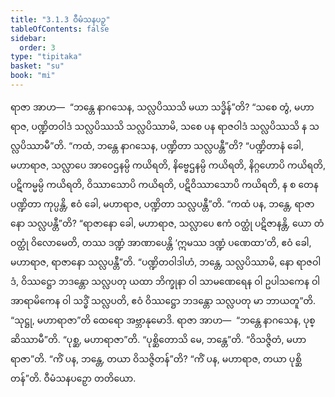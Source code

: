 ```yaml
---
title: "3.1.3 ဝီမံသနပဉှ"
tableOfContents: false
sidebar:
  order: 3
type: "tipitaka"
basket: "su"
book: "mi"
---
```



<DynamicBreadcrumb />

<Division number="26" book="mi" e="ch" v="28">

<Paragraph number="105" book="mi">
ရာဇာ အာဟ—  “ဘန္တေ နာဂသေန, သလ္လပိဿသိ မယာ သဒ္ဓိန်”တိ? “သစေ တွံ, မဟာရာဇ, ပဏ္ဍိတဝါဒံ သလ္လပိဿသိ သလ္လပိဿာမိ, သစေ ပန ရာဇဝါဒံ သလ္လပိဿသိ န သလ္လပိဿာမီ”တိ. “ကထံ, ဘန္တေ နာဂသေန, ပဏ္ဍိတာ သလ္လပန္တီ”တိ? “ပဏ္ဍိတာနံ ခေါ, မဟာရာဇ, သလ္လာပေ အာဝေဌနမ္ပိ ကယိရတိ, နိဗ္ဗေဌနမ္ပိ ကယိရတိ, နိဂ္ဂဟောပိ ကယိရတိ, ပဋိကမ္မမ္ပိ ကယိရတိ, ဝိဿာသောပိ ကယိရတိ, ပဋိဝိဿာသောပိ ကယိရတိ, န စ တေန ပဏ္ဍိတာ ကုပ္ပန္တိ, ဧဝံ ခေါ, မဟာရာဇ, ပဏ္ဍိတာ သလ္လပန္တီ”တိ. “ကထံ ပန, ဘန္တေ, ရာဇာနော သလ္လပန္တီ”တိ? “ရာဇာနော ခေါ, မဟာရာဇ, သလ္လာပေ ဧကံ ဝတ္ထုံ ပဋိဇာနန္တိ, ယော တံ ဝတ္ထုံ ဝိလောမေတိ, တဿ ဒဏ္ဍံ အာဏာပေန္တိ ‘ဣမဿ ဒဏ္ဍံ ပဏေထာ’တိ, ဧဝံ ခေါ, မဟာရာဇ, ရာဇာနော သလ္လပန္တီ”တိ. “ပဏ္ဍိတဝါဒါဟံ, ဘန္တေ, သလ္လပိဿာမိ, နော ရာဇဝါဒံ, ဝိဿဋ္ဌော ဘဒန္တော သလ္လပတု ယထာ ဘိက္ခုနာ ဝါ သာမဏေရေန ဝါ ဥပါသကေန ဝါ အာရာမိကေန ဝါ သဒ္ဓိံ သလ္လပတိ, ဧဝံ ဝိဿဋ္ဌော ဘဒန္တော သလ္လပတု မာ ဘာယတူ”တိ. “သုဋ္ဌု, မဟာရာဇာ”တိ ထေရော အဗ္ဘာနုမောဒိ.
</Paragraph>

<Paragraph number="106" book="mi">
ရာဇာ အာဟ—  “ဘန္တေ နာဂသေန, ပုစ္ဆိဿာမီ”တိ. “ပုစ္ဆ, မဟာရာဇာ”တိ. “ပုစ္ဆိတောသိ မေ, ဘန္တေ”တိ. “ဝိသဇ္ဇိတံ, မဟာရာဇာ”တိ. “ကိံ ပန, ဘန္တေ, တယာ ဝိသဇ္ဇိတန်”တိ? “ကိံ ပန, မဟာရာဇ, တယာ ပုစ္ဆိတန်”တိ.

</Paragraph>
</Division>

<Paragraph number="107" type="center" book="mi">
ဝီမံသနပဉှော တတိယော.
</Paragraph>